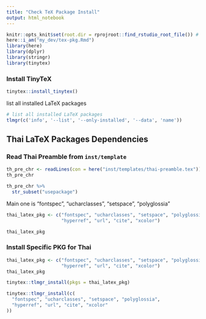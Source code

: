```yaml
---
title: "Check TeX Package Install"
output: html_notebook
---
```


```r
knitr::opts_knit$set(root.dir = rprojroot::find_rstudio_root_file()) # Set WD to Root
here::i_am("my_dev/tex-pkg.Rmd")
library(here)
library(dplyr)
library(stringr)
library(tinytex)
```

### Install TinyTeX

```r
tinytex::install_tinytex()
```

list all installed LaTeX packages

```r
# list all installed LaTeX packages
tlmgr(c('info', '--list', '--only-installed', '--data', 'name'))
```


## Thai LaTeX Packages Dependencies

### Read Thai Preamble from `inst/template`

```r
th_pre_chr <- readLines(con = here("inst/templates/thai-preamble.tex"))
th_pre_chr
```

```r
th_pre_chr %>% 
  str_subset("usepackage")
```

Main one is "fontspec", "ucharclasses", "setspace", "polyglossia"

```r
thai_latex_pkg <- c("fontspec", "ucharclasses", "setspace", "polyglossia", 
                    "hyperref", "url", "cite", "xcolor")

thai_latex_pkg
```

### Install Specific PKG for Thai

```r
thai_latex_pkg <- c("fontspec", "ucharclasses", "setspace", "polyglossia", 
                    "hyperref", "url", "cite", "xcolor")
thai_latex_pkg
```

```r
tinytex::tlmgr_install(pkgs = thai_latex_pkg)
```


```r
tinytex::tlmgr_install(c(
  "fontspec", "ucharclasses", "setspace", "polyglossia",
  "hyperref", "url", "cite", "xcolor"
))
```


